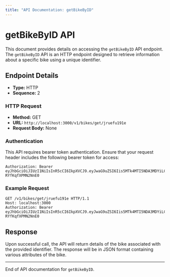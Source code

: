 ```yaml
---
title: "API Documentation: getBikeByID"
---
```


# getBikeByID API

This document provides details on accessing the `getBikeByID` API endpoint. The `getBikeByID` API is an HTTP endpoint designed to retrieve information about a specific bike using a unique identifier.

## Endpoint Details

- **Type:** HTTP
- **Sequence:** 2

### HTTP Request

- **Method:** GET
- **URL:** `http://localhost:3000/v1/bikes/get/jruefu191e`
- **Request Body:** None

### Authentication

This API requires bearer token authentication. Ensure that your request header includes the following bearer token for access:

```plaintext
Authorization: Bearer eyJhbGciOiJIUzI1NiIsInR5cCI6IkpXVCJ9.eyJwaG9uZSI6Iis5MTk4MTI5NDA3MDYiLCJ1aWQiOiJhZnJ3dXZkXzFqIn0.se2WRRJhST9uvOyhTwunvJiiMYD-RYfKqfXPMN2NnE0
```

### Example Request

```http
GET /v1/bikes/get/jruefu191e HTTP/1.1
Host: localhost:3000
Authorization: Bearer eyJhbGciOiJIUzI1NiIsInR5cCI6IkpXVCJ9.eyJwaG9uZSI6Iis5MTk4MTI5NDA3MDYiLCJ1aWQiOiJhZnJ3dXZkXzFqIn0.se2WRRJhST9uvOyhTwunvJiiMYD-RYfKqfXPMN2NnE0
```

## Response

Upon successful call, the API will return details of the bike associated with the provided identifier. The response will be in JSON format containing various attributes of the bike.

---

End of API documentation for `getBikeByID`.